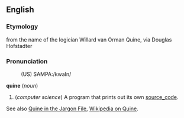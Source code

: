 ==English==
===Etymology===
from the name of the logician Willard van Orman Quine, via Douglas Hofstadter

===Pronunciation===

:(US) SAMPA:/kwaIn/

<b>quine</b> (<i>noun</i>)
# (<i>computer science</i>) A program that prints out its own [[source_code]].

See also [http://catb.org/~esr/jargon/html/Q/quine.html Quine in the Jargon File], [[w:Quine|Wikipedia on Quine]].